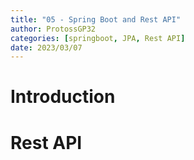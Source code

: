 ```yaml
---
title: "05 - Spring Boot and Rest API"
author: ProtossGP32
categories: [springboot, JPA, Rest API]
date: 2023/03/07
---
```

# Introduction

# Rest API
